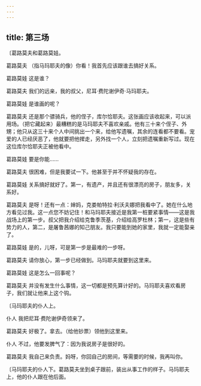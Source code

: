 ```yaml
---
---
---
```

title: 第三场
---




〔葛路莫夫和葛路莫娃。





葛路莫夫 （指马玛耶夫的像）你看！我首先应该跟谁去搞好关系。

葛路莫娃 这是谁？

葛路莫夫 我们的远亲，我的叔父，尼耳·费陀谢伊奇·马玛耶夫。

葛路莫娃 是谁画的呢？

葛路莫夫 还是那个骠骑兵，他的侄子，库尔恰耶夫。这张画应该收起来，可以派用场。（把它藏起来）最糟糕的是马玛耶夫不喜欢亲戚。他有三十来个侄子、外甥；他只从这三十来个人中间挑出一个来，给他写遗嘱，其余的连看都不要看。宠爱的人已经厌恶了，他就要把他撵走，另外找一个人，立刻把遗嘱重新写过。现在这位库尔恰耶夫正被他看中。

葛路莫娃 要是你能……

葛路莫夫 很困难，但是我要试一下。他甚至于并不怀疑我的存在。

葛路莫娃 关系搞好就好了。第一，有遗产，并且还有很漂亮的房子，朋友多，关系好。

葛路莫夫 是呀！还有一点：婶妈，克娄帕特拉·利沃夫娜把我看中了。她在什么地方看见过我。这一点您不妨记住！和马玛耶夫接近是我第一桩要紧事情——这是我战场上的第一步。叔父把我介绍给克鲁季茨基，介绍给高罗杜林；第一，这是些有势力的人，第二，是屠鲁茜娜的知己朋友。我只要能到她的家里，我就一定能娶亲了。

葛路莫娃 是的，儿呀，可是第一步是最难的一步呀。

葛路莫夫 请你放心，第一步已经做到。马玛耶夫就要到这里来。

葛路莫娃 这是怎么一回事呢？

葛路莫夫 并没有发生什么事情，这一切都是预先算计好的。马玛耶夫喜欢看房子，我们就让他来上这个钩。

〔马玛耶夫的仆人上。

仆人 我把尼耳·费陀谢伊奇领来了。

葛路莫夫 好极了。拿去。（给他钞票）领他到这里来。

仆人 不过，他要发脾气了：因为我说房子是很好的。

葛路莫夫 我自己来负责。妈呀，你回自己的房间，等需要的时候，我再叫你。

〔马玛耶夫的仆人下。葛路莫夫坐到桌子跟前，装出从事工作的样子。马玛耶夫上，他的仆人跟在他后面。
